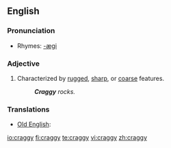 ==English==

===Pronunciation===
*Rhymes: [[Rhymes:English:-æɡi|-æɡi]]

===Adjective===
{{en-adj|cragg|ier}}

# Characterized by [[rugged]], [[sharp]], or [[coarse]] features.
#: '''''Craggy''' rocks.''

===Translations===
{{trans-top|characterized by rugged etc. features}}
{{trans-mid}}
*[[Old English]]: {{t|ang|scylfig}}
{{trans-bottom}}

[[io:craggy]]
[[fi:craggy]]
[[te:craggy]]
[[vi:craggy]]
[[zh:craggy]]